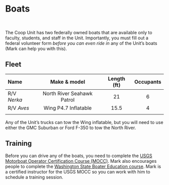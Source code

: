 # Boats

<br>

The Coop Unit has two federally owned boats that are available only to faculty, students, and staff in the Unit. Importantly, you must fill out a federal volunteer form _before you can even ride in_ any of the Unit's boats (Mark can help you with this). 


## Fleet

| Name | Make & model | Length (ft) | Occupants |
|:----------|:-------------------------:|:-----:|:----:|
| R/V _Nerka_ | North River Seahawk Patrol | 21 | 6 |
| R/V _Aves_  | Wing P4.7 Inflatable | 15.5 | 4 |
|           |                            |       |   |

Any of the Unit's trucks can tow the Wing inflatable, but you will need to use either the GMC Suburban or Ford F-350 to tow the North River.


## Training

Before you can drive any of the boats, you need to complete the [USGS Motorboat Operator Certification Course (MOCC)](https://water.usgs.gov/admin/memo/policy/wrdpolicy96.25.html). Mark also encourages people to complete the [Washington State Boater Education course](https://parks.state.wa.us/442/Mandatory-Boater-Education). Mark is a certified instructor for the USGS MOCC so you can work with him to schedule a training session. 

